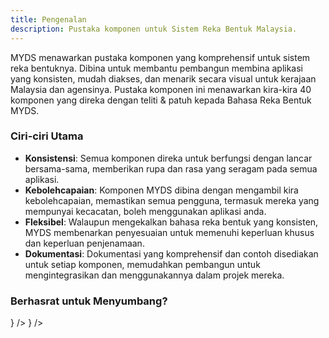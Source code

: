 ```yaml
---
title: Pengenalan
description: Pustaka komponen untuk Sistem Reka Bentuk Malaysia.
---
```



MYDS menawarkan pustaka komponen yang komprehensif untuk sistem reka bentuknya. Dibina untuk membantu pembangun membina aplikasi yang konsisten, mudah diakses, dan menarik secara visual untuk kerajaan Malaysia dan agensinya.
Pustaka komponen ini menawarkan kira-kira 40 komponen yang direka dengan teliti & patuh kepada Bahasa Reka Bentuk MYDS.

### Ciri-ciri Utama

- **Konsistensi**: Semua komponen direka untuk berfungsi dengan lancar bersama-sama, memberikan rupa dan rasa yang seragam pada semua aplikasi.
- **Kebolehcapaian**: Komponen MYDS dibina dengan mengambil kira kebolehcapaian, memastikan semua pengguna, termasuk mereka yang mempunyai kecacatan, boleh menggunakan aplikasi anda.
- **Fleksibel**: Walaupun mengekalkan bahasa reka bentuk yang konsisten, MYDS membenarkan penyesuaian untuk memenuhi keperluan khusus dan keperluan penjenamaan.
- **Dokumentasi**: Dokumentasi yang komprehensif dan contoh disediakan untuk setiap komponen, memudahkan pembangun untuk mengintegrasikan dan menggunakannya dalam projek mereka.

### Berhasrat untuk Menyumbang?

<Cards>
  <Card
    href="https://github.com/govtechmy/myds"
    title="GitHub (@govtechmy/myds)"
    description="Repositori kod. Ikuti untuk kemas kini terkini, isu, dan perbincangan."
    icon={<GitHubIcon />}
  />
  <Card
    href="https://myds-storybook.vercel.app/"
    title="Storybook"
    description="Persekitaran Pembangunan UI. Terokai dan berinteraksi dengan komponen."
    icon={<StorybookIcon />}
  />
</Cards>
